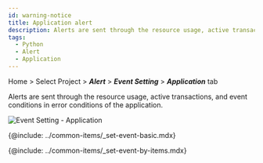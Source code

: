 ```yaml
---
id: warning-notice
title: Application alert
description: Alerts are sent through the resource usage, active transactions, and event conditions of error conditions of the application.
tags:
  - Python
  - Alert
  - Application
---
```


Home > Select Project > **_Alert_** > **_Event Setting_** > **_Application_** tab

Alerts are sent through the resource usage, active transactions, and event conditions in error conditions of the application.

![Event Setting - Application](/img/set-events-app.png)

{@include: ../common-items/_set-event-basic.mdx}  

{@include: ../common-items/_set-event-by-items.mdx}
